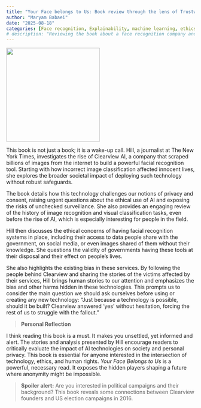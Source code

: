 ```yaml
---
title: "Your Face belongs to Us: Book review through the lens of Trustwortht AI"
author: "Maryam Babaei"
date: "2025-08-18"
categories: [Face recognition, Explainability, machine learning, ethics]
# description: "Reviewing the book about a face recognition company and discussing its implications for trustworthy AI, privacy, and ethics."
---
```


<!-- ## Your Faces blong to Us: Book review through the lens of Trustwortht AI -->
![](/images/yourfaces.jpg){ width=250px fig-align="center" }

This book is not just a book; it is a wake-up call.
Hill, a journalist at The New York Times, investigates the rise of Clearview AI, a company that scraped billions of images from the internet to build a powerful facial recognition tool. Starting with how incorrect image classification affected innocent lives, she explores the broader societal impact of deploying such technology without robust safeguards.

The book details how this technology challenges our notions of privacy and consent, raising urgent questions about the ethical use of AI and exposing the risks of unchecked surveillance.
She also provides an engaging review of the history of image recognition and visual classification tasks, even before the rise of AI, which is especially interesting for people in the field.

Hill then discusses the ethical concerns of having facial recognition systems in place, including their access to data people share with the government, on social media, or even images shared of them without their knowledge. She questions the validity of governments having these tools at their disposal and their effect on people's lives.

She also highlights the existing bias in these services. By following the people behind Clearview and sharing the stories of the victims affected by their services, Hill brings human stories to our attention and emphasizes the bias and other harms hidden in these technologies. This prompts us to consider the main question we should ask ourselves before using or creating any new technology: "Just because a technology is possible, should it be built? Clearview answered 'yes' without hesitation, forcing the rest of us to struggle with the fallout."

> **Personal Reflection**

I think reading this book is a must. It makes you unsettled, yet informed and alert. The stories and analysis presented by Hill encourage readers to critically evaluate the impact of AI technologies on society and personal privacy. This book is essential for anyone interested in the intersection of technology, ethics, and human rights.
*Your Face Belongs to Us* is a powerful, necessary read. It exposes the hidden players shaping a future where anonymity might be impossible.

> **Spoiler alert:**
Are you interested in political campaigns and their background? This book reveals some connections between Clearview founders and US election campaigns in 2016.
